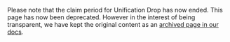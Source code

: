 
<Callout type="warning" emoji="⚠️">

Please note that the claim period for Unification Drop has now ended. This page has now been deprecated.
However in the interest of being transparent, we have kept the original content as an [archived page in our docs](/docs/archived-content/the-avail-token/avail-unification-drop-content.mdx).

</Callout>